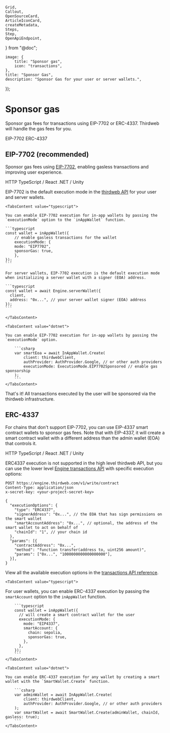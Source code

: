 	Grid,
	Callout,
	OpenSourceCard,
	ArticleIconCard,
	createMetadata,
	Steps,
	Step,
	OpenApiEndpoint,
} from "@doc";

	image: {
		title: "Sponsor gas",
		icon: "transactions",
	},
	title: "Sponsor Gas",
	description: "Sponsor Gas for your user or server wallets.",
});

# Sponsor gas

Sponsor gas fees for transactions using EIP-7702 or ERC-4337. Thirdweb will handle the gas fees for you.

<Tabs defaultValue="eip7702">
	<TabsList>
		<TabsTrigger value="eip7702">EIP-7702</TabsTrigger>
		<TabsTrigger value="eip4337">ERC-4337</TabsTrigger>
	</TabsList>

<TabsContent value="eip7702">

## EIP-7702 (recommended)

Sponsor gas fees using [EIP-7702](https://eips.ethereum.org/EIPS/eip-7702), enabling gasless transactions and improving user experience.

<Tabs defaultValue="http">
	<TabsList>
    <TabsTrigger value="http" className="flex items-center gap-2 [&>p]:mb-0">
      <EngineIcon className="w-4 h-4 mr-2" />
      HTTP
    </TabsTrigger>
		<TabsTrigger value="typescript" className="flex items-center gap-2 [&>p]:mb-0">
			<TypeScriptIcon className="size-4" />
			TypeScript / React
		</TabsTrigger>
		<TabsTrigger value="dotnet" className="flex items-center gap-2 [&>p]:mb-0">
			<DotNetIcon className="size-4" />
			.NET / Unity
		</TabsTrigger>
	</TabsList>

  <TabsContent value="http">

  EIP-7702 is the default execution mode in the [thirdweb API](https://api.thirdweb.com/reference) for your user and server wallets.

<OpenApiEndpoint path="/v1/contracts/write" method="POST" />

  </TabsContent>

    <TabsContent value="typescript">

    You can enable EIP-7702 execution for in-app wallets by passing the `executionMode` option to the `inAppWallet` function.

    ```typescript
    const wallet = inAppWallet({
        // enable gasless transactions for the wallet
        executionMode: {
        mode: "EIP7702",
        sponsorGas: true,
        },
    });
    ```

    For server wallets, EIP-7702 execution is the default execution mode when initializing a server wallet with a signer (EOA) address.

    ```typescript
    const wallet = await Engine.serverWallet({
      client,
      address: "0x...", // your server wallet signer (EOA) address
    });
    ```

    </TabsContent>

    <TabsContent value="dotnet">

    You can enable EIP-7702 execution for in-app wallets by passing the `executionMode` option.

    	```csharp
    	var smartEoa = await InAppWallet.Create(
    	    client: thirdwebClient,
    	    authProvider: AuthProvider.Google, // or other auth providers
    	    executionMode: ExecutionMode.EIP7702Sponsored // enable gas sponsorship
    	);
    	```
    </TabsContent>

</Tabs>

That's it! All transactions executed by the user will be sponsored via the thirdweb infrastructure.

</TabsContent>

<TabsContent value="eip4337">

## ERC-4337

For chains that don't support EIP-7702, you can use EIP-4337 smart contract wallets to sponsor gas fees. Note that with EIP-4337, it will create a smart contract wallet with a different address than the admin wallet (EOA) that controls it.

<Tabs defaultValue="http">
  <TabsList>
    <TabsTrigger value="http" className="flex items-center gap-2 [&>p]:mb-0">
      <EngineIcon className="w-4 h-4 mr-2" />
      HTTP
    </TabsTrigger>
    <TabsTrigger value="typescript" className="flex items-center gap-2 [&>p]:mb-0">
        <TypeScriptIcon className="size-4" />
        TypeScript / React
    </TabsTrigger>
    <TabsTrigger value="dotnet" className="flex items-center gap-2 [&>p]:mb-0">
        <DotNetIcon className="size-4" />
        .NET / Unity
    </TabsTrigger>
  </TabsList>

  <TabsContent value="http">

ERC4337 execution is not supported in the high level thirdweb API, but you can use the lower level [Engine transactions API](https://engine.thirdweb.com/reference#tag/write/post/v1/write/contract) with specific execution options:

```http
POST https://engine.thirdweb.com/v1/write/contract
Content-Type: application/json
x-secret-key: <your-project-secret-key>

{
  "executionOptions": {
    "type": "ERC4337",
    "signerAddress": "0x...", // the EOA that has sign permissions on the smart wallet
    "smartAccountAddress": "0x...", // optional, the address of the smart wallet to act on behalf of
    "chainId": "1", // your chain id
  },
  "params": [{
    "contractAddress": "0x...",
    "method": "function transfer(address to, uint256 amount)",
    "params": ["0x...", "1000000000000000000"],
  }],
}
```

View all the available execution options in the [transactions API reference](https://engine.thirdweb.com/reference#tag/write/post/v1/write/contract).

  </TabsContent>

    <TabsContent value="typescript">
  For user wallets, you can enable ERC-4337 execution by passing the `smartAccount` option to the `inAppWallet` function.

    	```typescript
    	const wallet = inAppWallet({
    	  // will create a smart contract wallet for the user
    	  executionMode: {
    	    mode: "EIP4337",
    	    smartAccount: {
    	      chain: sepolia,
    	      sponsorGas: true,
    	    },
    	  },
    	});
    	```
    </TabsContent>

    <TabsContent value="dotnet">

    You can enable ERC-4337 execution for any wallet by creating a smart wallet with the `SmartWallet.Create` function.

    	```csharp
    	var adminWallet = await InAppWallet.Create(
    	    client: thirdwebClient,
    	    authProvider: AuthProvider.Google, // or other auth providers
    	);
    	var smartWallet = await SmartWallet.Create(adminWallet, chainId, gasless: true);
    	```
    </TabsContent>

</Tabs>

</TabsContent>
</Tabs>
